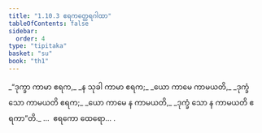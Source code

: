 ```yaml
---
title: "1.10.3 ဧရကတ္ထေရဂါထာ"
tableOfContents: false
sidebar:
  order: 4
type: "tipitaka"
basket: "su"
book: "th1"
---
```



<DynamicBreadcrumb />

<Division number="93" book="th1">

<Paragraph number="209" type="verses" book="th1">
_“ဒုက္ခာ ကာမာ ဧရက,_  
_န သုခါ ကာမာ ဧရက;_  
_ယော ကာမေ ကာမယတိ,_  
_ဒုက္ခံ သော ကာမယတိ ဧရက;_  
_ယော ကာမေ န ကာမယတိ,_  
_ဒုက္ခံ သော န ကာမယတိ ဧရကာ”တိ._  


</Paragraph>
</Division>

<Paragraph number="210" type="center" book="th1">
…  ဧရကော ထေရော… .
</Paragraph>
